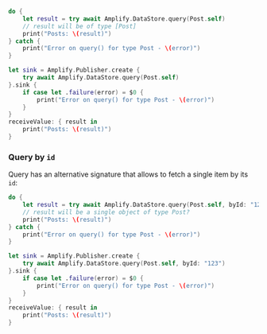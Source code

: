 <BlockSwitcher>

<Block name="Async/Await">

```swift
do {
    let result = try await Amplify.DataStore.query(Post.self)
    // result will be of type [Post]
    print("Posts: \(result)")
} catch {
    print("Error on query() for type Post - \(error)")
}
```

</Block>

<Block name="Combine">

```swift
let sink = Amplify.Publisher.create {
    try await Amplify.DataStore.query(Post.self)
}.sink {
    if case let .failure(error) = $0 {
        print("Error on query() for type Post - \(error)")
    }
}
receiveValue: { result in
    print("Posts: \(result)")
}
```

</Block>

</BlockSwitcher>

### Query by `id`

Query has an alternative signature that allows to fetch a single item by its `id`:

<BlockSwitcher>

<Block name="Async/Await">

```swift
do {
    let result = try await Amplify.DataStore.query(Post.self, byId: "123")
    // result will be a single object of type Post?
    print("Posts: \(result)")
} catch {
    print("Error on query() for type Post - \(error)")
}
```

</Block>

<Block name="Combine">

```swift
let sink = Amplify.Publisher.create {
    try await Amplify.DataStore.query(Post.self, byId: "123")
}.sink {
    if case let .failure(error) = $0 {
        print("Error on query() for type Post - \(error)")
    }
}
receiveValue: { result in
    print("Posts: \(result)")
}
```

</Block>

</BlockSwitcher>
